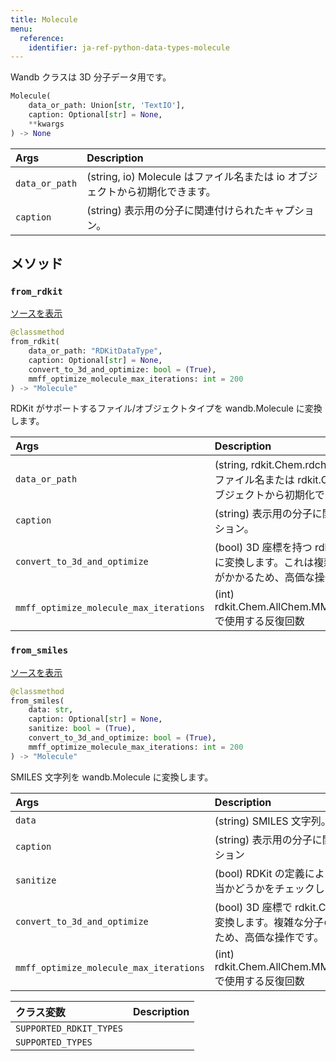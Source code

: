```yaml
---
title: Molecule
menu:
  reference:
    identifier: ja-ref-python-data-types-molecule
---
```


<Card title="View the source code" href="https://www.github.com/wandb/wandb/tree/637bddf198525810add5804059001b1b319d6ad1/wandb/sdk/data_types/molecule.py#L25-L241" icon="github"/>

Wandb クラスは 3D 分子データ用です。

```python
Molecule(
    data_or_path: Union[str, 'TextIO'],
    caption: Optional[str] = None,
    **kwargs
) -> None
```

| Args | Description |
| :--- | :--- |
|  `data_or_path` |  (string, io) Molecule はファイル名または io オブジェクトから初期化できます。 |
|  `caption` |  (string) 表示用の分子に関連付けられたキャプション。 |

## メソッド

### `from_rdkit`

[ソースを表示](https://www.github.com/wandb/wandb/tree/637bddf198525810add5804059001b1b319d6ad1/wandb/sdk/data_types/molecule.py#L99-L163)

```python
@classmethod
from_rdkit(
    data_or_path: "RDKitDataType",
    caption: Optional[str] = None,
    convert_to_3d_and_optimize: bool = (True),
    mmff_optimize_molecule_max_iterations: int = 200
) -> "Molecule"
```

RDKit がサポートするファイル/オブジェクトタイプを wandb.Molecule に変換します。

| Args | Description |
| :--- | :--- |
|  `data_or_path` |  (string, rdkit.Chem.rdchem.Mol) Molecule はファイル名または rdkit.Chem.rdchem.Mol オブジェクトから初期化できます。 |
|  `caption` |  (string) 表示用の分子に関連付けられたキャプション。 |
|  `convert_to_3d_and_optimize` |  (bool) 3D 座標を持つ rdkit.Chem.rdchem.Mol に変換します。これは複雑な分子の場合、時間がかかるため、高価な操作です。 |
|  `mmff_optimize_molecule_max_iterations` |  (int) rdkit.Chem.AllChem.MMFFOptimizeMolecule で使用する反復回数 |

### `from_smiles`

[ソースを表示](https://www.github.com/wandb/wandb/tree/637bddf198525810add5804059001b1b319d6ad1/wandb/sdk/data_types/molecule.py#L165-L202)

```python
@classmethod
from_smiles(
    data: str,
    caption: Optional[str] = None,
    sanitize: bool = (True),
    convert_to_3d_and_optimize: bool = (True),
    mmff_optimize_molecule_max_iterations: int = 200
) -> "Molecule"
```

SMILES 文字列を wandb.Molecule に変換します。

| Args | Description |
| :--- | :--- |
|  `data` |  (string) SMILES 文字列。 |
|  `caption` |  (string) 表示用の分子に関連付けられたキャプション |
|  `sanitize` |  (bool) RDKit の定義により、分子が化学的に妥当かどうかをチェックします。 |
|  `convert_to_3d_and_optimize` |  (bool) 3D 座標で rdkit.Chem.rdchem.Mol に変換します。複雑な分子の場合、時間がかかるため、高価な操作です。 |
|  `mmff_optimize_molecule_max_iterations` |  (int) rdkit.Chem.AllChem.MMFFOptimizeMolecule で使用する反復回数 |

| クラス変数 | Description |
| :--- | :--- |
|  `SUPPORTED_RDKIT_TYPES`<a id="SUPPORTED_RDKIT_TYPES"></a> |   |
|  `SUPPORTED_TYPES`<a id="SUPPORTED_TYPES"></a> |   |